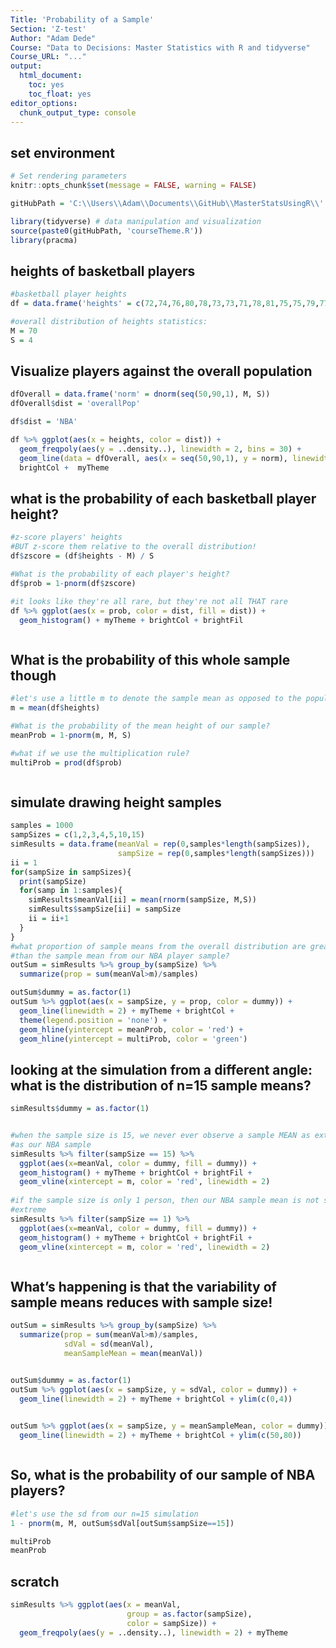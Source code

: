 ```yaml
---
Title: 'Probability of a Sample'
Section: 'Z-test'
Author: "Adam Dede"
Course: "Data to Decisions: Master Statistics with R and tidyverse"
Course_URL: "..." 
output:
  html_document:
    toc: yes
    toc_float: yes
editor_options:
  chunk_output_type: console
---
```



## set environment

```r

# Set rendering parameters
knitr::opts_chunk$set(message = FALSE, warning = FALSE)

gitHubPath = 'C:\\Users\\Adam\\Documents\\GitHub\\MasterStatsUsingR\\'

library(tidyverse) # data manipulation and visualization
source(paste0(gitHubPath, 'courseTheme.R'))
library(pracma)

```

## heights of basketball players 

```r
#basketball player heights
df = data.frame('heights' = c(72,74,76,80,78,73,73,71,78,81,75,75,79,77,79))

#overall distribution of heights statistics: 
M = 70
S = 4

```

## Visualize players against the overall population 

```r


dfOverall = data.frame('norm' = dnorm(seq(50,90,1), M, S))
dfOverall$dist = 'overallPop'

df$dist = 'NBA'

df %>% ggplot(aes(x = heights, color = dist)) + 
  geom_freqpoly(aes(y = ..density..), linewidth = 2, bins = 30) +
  geom_line(data = dfOverall, aes(x = seq(50,90,1), y = norm), linewidth = 2) + 
  brightCol +  myTheme 


```

## what is the probability of each basketball player height?  

```r

#z-score players' heights
#BUT z-score them relative to the overall distribution! 
df$zscore = (df$heights - M) / S

#What is the probability of each player's height? 
df$prob = 1-pnorm(df$zscore)

#it looks like they're all rare, but they're not all THAT rare
df %>% ggplot(aes(x = prob, color = dist, fill = dist)) + 
  geom_histogram() + myTheme + brightCol + brightFil



```

## What is the probability of this whole sample though   

```r

#let's use a little m to denote the sample mean as opposed to the population M
m = mean(df$heights)

#What is the probability of the mean height of our sample? 
meanProb = 1-pnorm(m, M, S)

#what if we use the multiplication rule? 
multiProb = prod(df$prob)



```

## simulate drawing height samples   

```r
samples = 1000
sampSizes = c(1,2,3,4,5,10,15)
simResults = data.frame(meanVal = rep(0,samples*length(sampSizes)),
                        sampSize = rep(0,samples*length(sampSizes)))
ii = 1
for(sampSize in sampSizes){
  print(sampSize)
  for(samp in 1:samples){
    simResults$meanVal[ii] = mean(rnorm(sampSize, M,S))
    simResults$sampSize[ii] = sampSize
    ii = ii+1
  }
}
#what proportion of sample means from the overall distribution are greater
#than the sample mean from our NBA player sample? 
outSum = simResults %>% group_by(sampSize) %>%
  summarize(prop = sum(meanVal>m)/samples)

outSum$dummy = as.factor(1)
outSum %>% ggplot(aes(x = sampSize, y = prop, color = dummy)) + 
  geom_line(linewidth = 2) + myTheme + brightCol + 
  theme(legend.position = 'none') + 
  geom_hline(yintercept = meanProb, color = 'red') + 
  geom_hline(yintercept = multiProb, color = 'green')


```

## looking at the simulation from a different angle: what is the distribution of n=15 sample means?    

```r
simResults$dummy = as.factor(1)


#when the sample size is 15, we never ever observe a sample MEAN as extreme
#as our NBA sample
simResults %>% filter(sampSize == 15) %>% 
  ggplot(aes(x=meanVal, color = dummy, fill = dummy)) + 
  geom_histogram() + myTheme + brightCol + brightFil + 
  geom_vline(xintercept = m, color = 'red', linewidth = 2)
  
#if the sample size is only 1 person, then our NBA sample mean is not so 
#extreme
simResults %>% filter(sampSize == 1) %>% 
  ggplot(aes(x=meanVal, color = dummy, fill = dummy)) + 
  geom_histogram() + myTheme + brightCol + brightFil + 
  geom_vline(xintercept = m, color = 'red', linewidth = 2)



```

## What's happening is that the variability of sample means reduces with sample size!  

```r

outSum = simResults %>% group_by(sampSize) %>%
  summarize(prop = sum(meanVal>m)/samples, 
            sdVal = sd(meanVal), 
            meanSampleMean = mean(meanVal))


outSum$dummy = as.factor(1)
outSum %>% ggplot(aes(x = sampSize, y = sdVal, color = dummy)) + 
  geom_line(linewidth = 2) + myTheme + brightCol + ylim(c(0,4))

 
outSum %>% ggplot(aes(x = sampSize, y = meanSampleMean, color = dummy)) + 
  geom_line(linewidth = 2) + myTheme + brightCol + ylim(c(50,80))



```

## So, what is the probability of our sample of NBA players? 

```r

#let's use the sd from our n=15 simulation 
1 - pnorm(m, M, outSum$sdVal[outSum$sampSize==15])

multiProb
meanProb


```

## scratch 

```r

simResults %>% ggplot(aes(x = meanVal, 
                          group = as.factor(sampSize), 
                          color = sampSize)) + 
  geom_freqpoly(aes(y = ..density..), linewidth = 2) + myTheme

```
